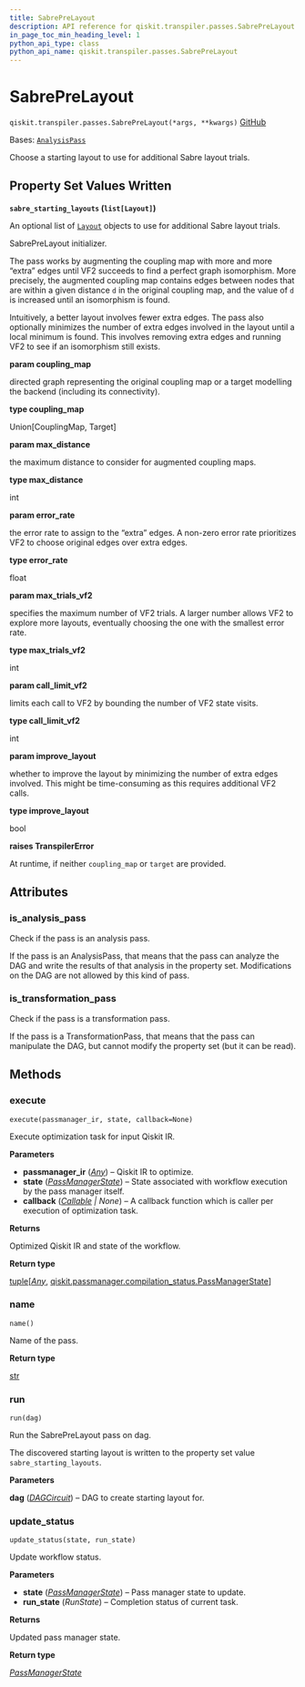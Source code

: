 ```yaml
---
title: SabrePreLayout
description: API reference for qiskit.transpiler.passes.SabrePreLayout
in_page_toc_min_heading_level: 1
python_api_type: class
python_api_name: qiskit.transpiler.passes.SabrePreLayout
---
```


# SabrePreLayout

<span id="qiskit.transpiler.passes.SabrePreLayout" />

`qiskit.transpiler.passes.SabrePreLayout(*args, **kwargs)` [GitHub](https://github.com/qiskit/qiskit/tree/main/qiskit/transpiler/passes/layout/sabre_pre_layout.py "view source code")

Bases: [`AnalysisPass`](qiskit.transpiler.AnalysisPass "qiskit.transpiler.basepasses.AnalysisPass")

Choose a starting layout to use for additional Sabre layout trials.

## Property Set Values Written

**`sabre_starting_layouts` (`list[Layout]`)**

An optional list of [`Layout`](qiskit.transpiler.Layout "qiskit.transpiler.Layout") objects to use for additional Sabre layout trials.

SabrePreLayout initializer.

The pass works by augmenting the coupling map with more and more “extra” edges until VF2 succeeds to find a perfect graph isomorphism. More precisely, the augmented coupling map contains edges between nodes that are within a given distance `d` in the original coupling map, and the value of `d` is increased until an isomorphism is found.

Intuitively, a better layout involves fewer extra edges. The pass also optionally minimizes the number of extra edges involved in the layout until a local minimum is found. This involves removing extra edges and running VF2 to see if an isomorphism still exists.

**param coupling\_map**

directed graph representing the original coupling map or a target modelling the backend (including its connectivity).

**type coupling\_map**

Union\[CouplingMap, Target]

**param max\_distance**

the maximum distance to consider for augmented coupling maps.

**type max\_distance**

int

**param error\_rate**

the error rate to assign to the “extra” edges. A non-zero error rate prioritizes VF2 to choose original edges over extra edges.

**type error\_rate**

float

**param max\_trials\_vf2**

specifies the maximum number of VF2 trials. A larger number allows VF2 to explore more layouts, eventually choosing the one with the smallest error rate.

**type max\_trials\_vf2**

int

**param call\_limit\_vf2**

limits each call to VF2 by bounding the number of VF2 state visits.

**type call\_limit\_vf2**

int

**param improve\_layout**

whether to improve the layout by minimizing the number of extra edges involved. This might be time-consuming as this requires additional VF2 calls.

**type improve\_layout**

bool

**raises TranspilerError**

At runtime, if neither `coupling_map` or `target` are provided.

## Attributes

<span id="qiskit.transpiler.passes.SabrePreLayout.is_analysis_pass" />

### is\_analysis\_pass

Check if the pass is an analysis pass.

If the pass is an AnalysisPass, that means that the pass can analyze the DAG and write the results of that analysis in the property set. Modifications on the DAG are not allowed by this kind of pass.

<span id="qiskit.transpiler.passes.SabrePreLayout.is_transformation_pass" />

### is\_transformation\_pass

Check if the pass is a transformation pass.

If the pass is a TransformationPass, that means that the pass can manipulate the DAG, but cannot modify the property set (but it can be read).

## Methods

### execute

<span id="qiskit.transpiler.passes.SabrePreLayout.execute" />

`execute(passmanager_ir, state, callback=None)`

Execute optimization task for input Qiskit IR.

**Parameters**

*   **passmanager\_ir** ([*Any*](https://docs.python.org/3/library/typing.html#typing.Any "(in Python v3.12)")) – Qiskit IR to optimize.
*   **state** ([*PassManagerState*](qiskit.passmanager.PassManagerState "qiskit.passmanager.compilation_status.PassManagerState")) – State associated with workflow execution by the pass manager itself.
*   **callback** ([*Callable*](https://docs.python.org/3/library/collections.abc.html#collections.abc.Callable "(in Python v3.12)") *| None*) – A callback function which is caller per execution of optimization task.

**Returns**

Optimized Qiskit IR and state of the workflow.

**Return type**

[tuple](https://docs.python.org/3/library/stdtypes.html#tuple "(in Python v3.12)")\[[*Any*](https://docs.python.org/3/library/typing.html#typing.Any "(in Python v3.12)"), [qiskit.passmanager.compilation\_status.PassManagerState](qiskit.passmanager.PassManagerState "qiskit.passmanager.compilation_status.PassManagerState")]

### name

<span id="qiskit.transpiler.passes.SabrePreLayout.name" />

`name()`

Name of the pass.

**Return type**

[str](https://docs.python.org/3/library/stdtypes.html#str "(in Python v3.12)")

### run

<span id="qiskit.transpiler.passes.SabrePreLayout.run" />

`run(dag)`

Run the SabrePreLayout pass on dag.

The discovered starting layout is written to the property set value `sabre_starting_layouts`.

**Parameters**

**dag** ([*DAGCircuit*](qiskit.dagcircuit.DAGCircuit "qiskit.dagcircuit.DAGCircuit")) – DAG to create starting layout for.

### update\_status

<span id="qiskit.transpiler.passes.SabrePreLayout.update_status" />

`update_status(state, run_state)`

Update workflow status.

**Parameters**

*   **state** ([*PassManagerState*](qiskit.passmanager.PassManagerState "qiskit.passmanager.compilation_status.PassManagerState")) – Pass manager state to update.
*   **run\_state** (*RunState*) – Completion status of current task.

**Returns**

Updated pass manager state.

**Return type**

[*PassManagerState*](qiskit.passmanager.PassManagerState "qiskit.passmanager.compilation_status.PassManagerState")

